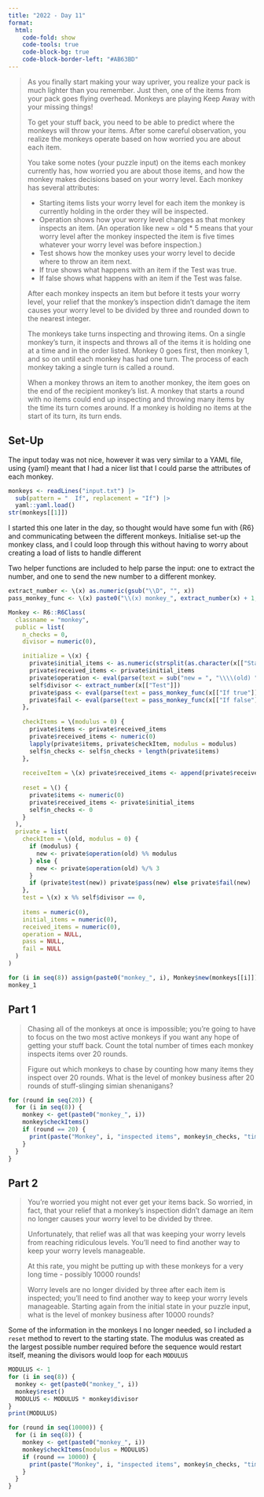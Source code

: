```yaml
---
title: "2022 - Day 11"
format:
  html:
    code-fold: show
    code-tools: true
    code-block-bg: true
    code-block-border-left: "#AB63BD"
---
```


> As you finally start making your way upriver, you realize your pack is much lighter than you remember. Just then, one of the items from your pack goes flying overhead. Monkeys are playing Keep Away with your missing things!
>
> To get your stuff back, you need to be able to predict where the monkeys will throw your items. After some careful observation, you realize the monkeys operate based on how worried you are about each item.
>
> You take some notes (your puzzle input) on the items each monkey currently has, how worried you are about those items, and how the monkey makes decisions based on your worry level.
> Each monkey has several attributes:
>
> - Starting items lists your worry level for each item the monkey is currently holding in the order they will be inspected.
> - Operation shows how your worry level changes as that monkey inspects an item. (An operation like new = old * 5 means that your worry level after the monkey inspected the item is five times whatever your worry level was before inspection.)
> - Test shows how the monkey uses your worry level to decide where to throw an item next.
> - If true shows what happens with an item if the Test was true.
> - If false shows what happens with an item if the Test was false.
>
> After each monkey inspects an item but before it tests your worry level, your relief that the monkey's inspection didn't damage the item causes your worry level to be divided by three and rounded down to the nearest integer.
>
> The monkeys take turns inspecting and throwing items. On a single monkey's turn, it inspects and throws all of the items it is holding one at a time and in the order listed. Monkey 0 goes first, then monkey 1, and so on until each monkey has had one turn. The process of each monkey taking a single turn is called a round.
>
> When a monkey throws an item to another monkey, the item goes on the end of the recipient monkey's list. A monkey that starts a round with no items could end up inspecting and throwing many items by the time its turn comes around. If a monkey is holding no items at the start of its turn, its turn ends.

## Set-Up

The input today was not nice, however it was very similar to a YAML file, using {yaml} meant that I had a nicer list that I could parse the attributes of each monkey.

```r
monkeys <- readLines("input.txt") |>
  sub(pattern = "  If", replacement = "If") |>
  yaml::yaml.load()
str(monkeys[[1]])
```

I started this one later in the day, so thought would have some fun with {R6} and communicating between the different monkeys. Initialise set-up the monkey class, and I could loop through this without having to worry about creating a load of lists to handle different 

Two helper functions are included to help parse the input: one to extract the number, and one to send the new number to a different monkey.

```r
extract_number <- \(x) as.numeric(gsub("\\D", "", x))
pass_monkey_func <- \(x) paste0("\\(x) monkey_", extract_number(x) + 1, "$receiveItem(x)")

Monkey <- R6::R6Class(
  classname = "monkey",
  public = list(
    n_checks = 0,
    divisor = numeric(0),

    initialize = \(x) {
      private$initial_items <- as.numeric(strsplit(as.character(x[["Starting items"]]), ", ")[[1]])
      private$received_items <- private$initial_items
      private$operation <- eval(parse(text = sub("new = ", "\\\\(old) ", x[["Operation"]])))
      self$divisor <- extract_number(x[["Test"]])
      private$pass <- eval(parse(text = pass_monkey_func(x[["If true"]])))
      private$fail <- eval(parse(text = pass_monkey_func(x[["If false"]])))
    },
    
    checkItems = \(modulus = 0) {
      private$items <- private$received_items
      private$received_items <- numeric(0)
      lapply(private$items, private$checkItem, modulus = modulus)
      self$n_checks <- self$n_checks + length(private$items)
    },
    
    receiveItem = \(x) private$received_items <- append(private$received_items, x),
    
    reset = \() {
      private$items <- numeric(0)
      private$received_items <- private$initial_items
      self$n_checks <- 0
    }
  ),
  private = list(
    checkItem = \(old, modulus = 0) {
      if (modulus) {
        new <- private$operation(old) %% modulus
      } else {
        new <- private$operation(old) %/% 3
      }
      if (private$test(new)) private$pass(new) else private$fail(new)
    },
    test = \(x) x %% self$divisor == 0,
    
    items = numeric(0),
    initial_items = numeric(0),
    received_items = numeric(0),
    operation = NULL,
    pass = NULL,
    fail = NULL
  )
)

for (i in seq(8)) assign(paste0("monkey_", i), Monkey$new(monkeys[[i]]))
monkey_1
```

## Part 1

> Chasing all of the monkeys at once is impossible; you're going to have to focus on the two most active monkeys if you want any hope of getting your stuff back. Count the total number of times each monkey inspects items over 20 rounds.
>
> Figure out which monkeys to chase by counting how many items they inspect over 20 rounds. What is the level of monkey business after 20 rounds of stuff-slinging simian shenanigans?

```r
for (round in seq(20)) {
  for (i in seq(8)) {
    monkey <- get(paste0("monkey_", i))
    monkey$checkItems()
    if (round == 20) {
      print(paste("Monkey", i, "inspected items", monkey$n_checks, "times."))
    }
  }
}
```

## Part 2

> You're worried you might not ever get your items back. So worried, in fact, that your relief that a monkey's inspection didn't damage an item no longer causes your worry level to be divided by three.
>
> Unfortunately, that relief was all that was keeping your worry levels from reaching ridiculous levels. You'll need to find another way to keep your worry levels manageable.
>
> At this rate, you might be putting up with these monkeys for a very long time - possibly 10000 rounds!
>
> Worry levels are no longer divided by three after each item is inspected; you'll need to find another way to keep your worry levels manageable. Starting again from the initial state in your puzzle input, what is the level of monkey business after 10000 rounds?

Some of the information in the monkeys I no longer needed, so I included a `reset` method to revert to the starting state. The modulus was created as the largest possible number required before the sequence would restart itself, meaning the divisors would loop for each `MODULUS`

```r
MODULUS <- 1
for (i in seq(8)) {
  monkey <- get(paste0("monkey_", i))
  monkey$reset()
  MODULUS <- MODULUS * monkey$divisor
}
print(MODULUS)
```

```r
for (round in seq(10000)) {
  for (i in seq(8)) {
    monkey <- get(paste0("monkey_", i))
    monkey$checkItems(modulus = MODULUS)
    if (round == 10000) {
      print(paste("Monkey", i, "inspected items", monkey$n_checks, "times."))
    }
  }
}
```
